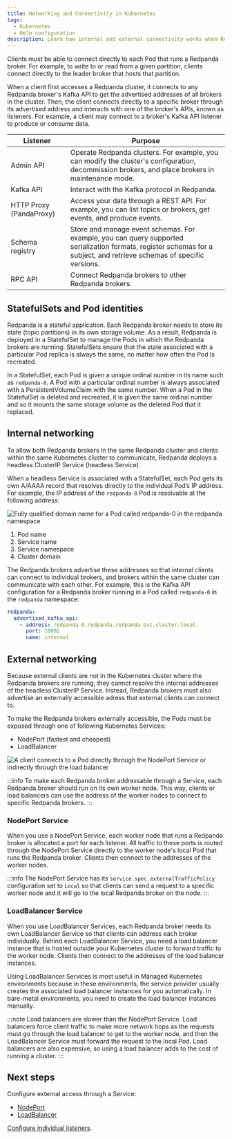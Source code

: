 ```yaml
---
title: Networking and Connectivity in Kubernetes
tags:
  - Kubernetes
  - Helm configuration
description: Learn how internal and external connectivity works when Redpanda is running in Kubernetes.
---
```


<head>
    <meta name="title" content="Networking and Connectivity in Kubernetes | Redpanda Docs"/>
    <meta name="description" content="Learn how internal and external connectivity works when Redpanda is running in Kubernetes."/>
    <link rel="canonical" href="https://docs.redpanda.com/docs/manage/kubernetes/networking/networking-and-connectivity/" />
</head>

Clients must be able to connect directly to each Pod that runs a Redpanda broker. For example, to write to or read from a given partition, clients connect directly to the leader broker that hosts that partition.

When a client first accesses a Redpanda cluster, it connects to any Redpanda broker's Kafka API to get the advertised addresses of all brokers in the cluster. Then, the client connects directly to a specific broker through its advertised address and interacts with one of the broker's APIs, known as listeners. For example, a client may connect to a broker's Kafka API listener to produce or consume data.

Listener |Purpose |
---|---
|Admin API|Operate Redpanda clusters. For example, you can modify the cluster's configuration, decommission brokers, and place brokers in maintenance mode.
|Kafka API|Interact with the Kafka protocol in Redpanda.
|HTTP Proxy (PandaProxy)|Access your data through a REST API. For example, you can list topics or brokers, get events, and produce events.
|Schema registry|Store and manage event schemas. For example, you can query supported serialization formats, register schemas for a subject, and retrieve schemas of specific versions.
|RPC API|Connect Redpanda brokers to other Redpanda brokers.

## StatefulSets and Pod identities

Redpanda is a stateful application. Each Redpanda broker needs to store its state (topic partitions) in its own storage volume. As a result, Redpanda is deployed in a StatefulSet to manage the Pods in which the Redpanda brokers are running. StatefulSets ensure that the state associated with a particular Pod replica is always the same, no matter how often the Pod is recreated.

In a StatefulSet, each Pod is given a unique ordinal number in its name such as `redpanda-0`. A Pod with a particular ordinal number is always associated with a PersistentVolumeClaim with the same number. When a Pod in the StatefulSet is deleted and recreated, it is given the same ordinal number and so it mounts the same storage volume as the deleted Pod that it replaced.

## Internal networking

To allow both Redpanda brokers in the same Redpanda cluster and clients within the same Kubernetes cluster to communicate, Redpanda deploys a headless ClusterIP Service (headless Service).

When a headless Service is associated with a StatefulSet, each Pod gets its own A/AAAA record that resolves directly to the individual Pod’s IP address. For example, the IP address of the `redpanda-0` Pod is resolvable at the following address:

![Fully qualified domain name for a Pod called redpanda-0 in the redpanda namespace](./headless-clusterip-dns.png)

1. Pod name
2. Service name
3. Service namespace
4. Cluster domain

The Redpanda brokers advertise these addresses so that internal clients can connect to individual brokers, and brokers within the same cluster can communicate with each other. For example, this is the Kafka API configuration for a Redpanda broker running in a Pod called `redpanda-0` in the `redpanda` namespace:

```yaml title="/etc/redpanda/redpanda.yaml"
redpanda:
  advertised_kafka_api:
    - address: redpanda-0.redpanda.redpanda.svc.cluster.local.
      port: 10092
      name: internal
```

## External networking

Because external clients are not in the Kubernetes cluster where the Redpanda brokers are running, they cannot resolve the internal addresses of the headless ClusterIP Service. Instead, Redpanda brokers must also advertise an externally accessible adress that external clients can connect to.

To make the Redpanda brokers externally accessible, the Pods must be exposed through one of following Kubernetes Services:

- NodePort (fastest and cheapest)
- LoadBalancer

![A client connects to a Pod directly through the NodePort Service or indirectly through the load balancer](./nodeport-loadbalancer.png)

:::info
To make each Redpanda broker addressable through a Service, each Redpanda broker should run on its own worker node. This way, clients or load balancers can use the address of the worker nodes to connect to specific Redpanda brokers.
:::

### NodePort Service

When you use a NodePort Service, each worker node that runs a Redpanda broker is allocated a port for each listener. All traffic to these ports is routed through the NodePort Service directly to the worker node's local Pod that runs the Redpanda broker. Clients then connect to the addresses of the worker nodes.

:::info
The NodePort Service has its `service.spec.externalTrafficPolicy` configuration set to `Local` so that clients can send a request to a specific worker node and it will go to the local Redpanda broker on the node.
:::

### LoadBalancer Service

When you use LoadBalancer Services, each Redpanda broker needs its own LoadBalancer Service so that clients can address each broker individually. Behind each LoadBalancer Service, you need a load balancer instance that is hosted outside your Kubernetes cluster to forward traffic to the worker node. Clients then connect to the addresses of the load balancer instances.

Using LoadBalancer Services is most useful in Managed Kubernetes environments because in these environments, the service provider usually creates the associated load balancer instances for you automatically. In bare-metal environments, you need to create the load balancer instances manually.

:::note
Load balancers are slower than the NodePort Service. Load balancers force client traffic to make more network hops as the requests must go through the load balancer to get to the worker node, and then the LoadBalancer Service must forward the request to the local Pod. Load balancers are also expensive, so using a load balancer adds to the cost of running a cluster.
:::

## Next steps

Configure external access through a Service:

- [NodePort](../configure-external-access-nodeport)
- [LoadBalancer](../configure-external-access-loadbalancer)

[Configure individual listeners](../configure-listeners).